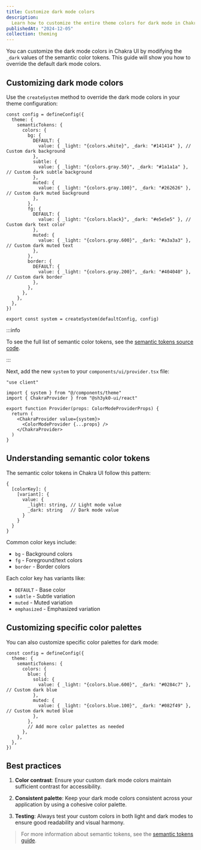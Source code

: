 ```yaml
---
title: Customize dark mode colors
description:
  Learn how to customize the entire theme colors for dark mode in Chakra UI
publishedAt: "2024-12-05"
collection: theming
---
```


You can customize the dark mode colors in Chakra UI by modifying the `_dark`
values of the semantic color tokens. This guide will show you how to override
the default dark mode colors.

## Customizing dark mode colors

Use the `createSystem` method to override the dark mode colors in your theme
configuration:

```tsx title="components/theme.ts" /_dark/
const config = defineConfig({
  theme: {
    semanticTokens: {
      colors: {
        bg: {
          DEFAULT: {
            value: { _light: "{colors.white}", _dark: "#141414" }, // Custom dark background
          },
          subtle: {
            value: { _light: "{colors.gray.50}", _dark: "#1a1a1a" }, // Custom dark subtle background
          },
          muted: {
            value: { _light: "{colors.gray.100}", _dark: "#262626" }, // Custom dark muted background
          },
        },
        fg: {
          DEFAULT: {
            value: { _light: "{colors.black}", _dark: "#e5e5e5" }, // Custom dark text color
          },
          muted: {
            value: { _light: "{colors.gray.600}", _dark: "#a3a3a3" }, // Custom dark muted text
          },
        },
        border: {
          DEFAULT: {
            value: { _light: "{colors.gray.200}", _dark: "#404040" }, // Custom dark border
          },
        },
      },
    },
  },
})

export const system = createSystem(defaultConfig, config)
```

:::info

To see the full list of semantic color tokens, see the
[semantic tokens source code](https://github.com/chakra-ui/chakra-ui/blob/main/packages/react/src/theme/semantic-tokens/colors.ts).

:::

Next, add the new `system` to your `components/ui/provider.tsx` file:

```tsx /value={system}/
"use client"

import { system } from "@/components/theme"
import { ChakraProvider } from "@sh3yk0-ui/react"

export function Provider(props: ColorModeProviderProps) {
  return (
    <ChakraProvider value={system}>
      <ColorModeProvider {...props} />
    </ChakraProvider>
  )
}
```

## Understanding semantic color tokens

The semantic color tokens in Chakra UI follow this pattern:

```tsx
{
  [colorKey]: {
    [variant]: {
      value: {
        _light: string, // Light mode value
        _dark: string   // Dark mode value
      }
    }
  }
}
```

Common color keys include:

- `bg` - Background colors
- `fg` - Foreground/text colors
- `border` - Border colors

Each color key has variants like:

- `DEFAULT` - Base color
- `subtle` - Subtle variation
- `muted` - Muted variation
- `emphasized` - Emphasized variation

## Customizing specific color palettes

You can also customize specific color palettes for dark mode:

```tsx
const config = defineConfig({
  theme: {
    semanticTokens: {
      colors: {
        blue: {
          solid: {
            value: { _light: "{colors.blue.600}", _dark: "#0284c7" }, // Custom dark blue
          },
          muted: {
            value: { _light: "{colors.blue.100}", _dark: "#082f49" }, // Custom dark muted blue
          },
        },
        // Add more color palettes as needed
      },
    },
  },
})
```

## Best practices

1. **Color contrast**: Ensure your custom dark mode colors maintain sufficient
   contrast for accessibility.

2. **Consistent palette**: Keep your dark mode colors consistent across your
   application by using a cohesive color palette.

3. **Testing**: Always test your custom colors in both light and dark modes to
   ensure good readability and visual harmony.

> For more information about semantic tokens, see the
> [semantic tokens guide](/docs/theming/semantic-tokens).
